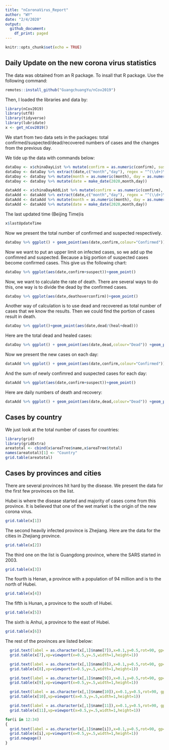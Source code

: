 ```yaml
---
title: "nCoronaVirus_Report"
author: "WY"
date: "2/4/2020"
output:
  github_document:
    df_print: paged
---
```


```r
knitr::opts_chunk$set(echo = TRUE)
```

## Daily Update on the new corona virus statistics

The data was obtained from an R package. To insall that R package. Use the following command:

```r
remotes::install_github("GuangchuangYu/nCov2019")
```

Then, I loaded the libraries and data by:
```r
library(nCov2019)
library(utf8)
library(tidyverse)
library(lubridate)
x <- get_nCov2019()
```

We start from two data sets in the packages: total confirmed/suspected/dead/recovered numbers of cases and the changes from the previous day.

We tide up the data with commands below:
```r
dataDay <- x$chinaDayList %>% mutate(confirm = as.numeric(confirm), suspect = as.numeric(suspect), dead = as.numeric(dead), heal = as.numeric(heal), deathoverconfirm = dead/confirm)
dataDay <- dataDay %>% extract(date,c("month","day"), regex = "^(\\d+)\\.(\\d+)$",remove = FALSE) 
dataDay <- dataDay %>% mutate(month = as.numeric(month), day = as.numeric(day))
dataDay <- dataDay %>% mutate(date = make_date(2020,month,day))

dataAdd <- x$chinaDayAddList %>% mutate(confirm = as.numeric(confirm), suspect = as.numeric(suspect), dead = as.numeric(dead), heal = as.numeric(heal), deathoverconfirm = dead/confirm)
dataAdd <- dataAdd %>% extract(date,c("month","day"), regex = "^(\\d+)\\.(\\d+)$",remove = FALSE) 
dataAdd <- dataAdd %>% mutate(month = as.numeric(month), day = as.numeric(day))
dataAdd <- dataAdd %>% mutate(date = make_date(2020,month,day))

```

The last updated time (Beijing Time)is
```r
x$lastUpdateTime
```


Now we present the total number of confirmed and suspected respectively.

```r
dataDay %>% ggplot() + geom_point(aes(date,confirm,colour="Confirmed")) +geom_point(aes(date,suspect,color="Suspect")) +theme(legend.position="right")+ylab("Number of cases")+labs(colour="Type")+scale_color_manual(values=c("blue","red"))
```

Now we want to put an upper limit on infected cases, so we add up the confimred and suspected. Because a big portion of suspected cases become confirmed cases. This give us the following chart:

```r
dataDay %>% ggplot(aes(date,confirm+suspect))+geom_point()
```

Now, we want to calculate the rate of death. There are several ways to do this, one way is to divide the dead by the confirmed cases.

```r
dataDay %>% ggplot(aes(date,deathoverconfirm))+geom_point()
```

Another way of calculation is to use dead and recovered as total number of cases that we know the results. Then we could find the portion of cases result in death.

```r
dataDay %>% ggplot()+geom_point(aes(date,dead/(heal+dead)))
```

Here are the total dead and healed cases:

```r
dataDay %>% ggplot() + geom_point(aes(date,dead,colour="Dead")) +geom_point(aes(date,heal,color="Healed")) +theme(legend.position="right")+ylab("Number of cases")+labs(colour="Type")+scale_color_manual(values=c("black","red"))
```


Now we present the new cases on each day:

```r
dataAdd %>% ggplot() + geom_point(aes(date,confirm,colour="Confirmed")) +geom_point(aes(date,suspect,color="Suspect")) +theme(legend.position="right")+ylab("Number of cases")+labs(colour="Type")+scale_color_manual(values=c("blue","red"))
```

And the sum of newly confimred and suspected cases for each day:

```r
dataAdd %>% ggplot(aes(date,confirm+suspect))+geom_point()
```

Here are daily numbers of death and recovery:

```r
dataAdd %>% ggplot() + geom_point(aes(date,dead,colour="Dead")) +geom_point(aes(date,heal,color="Healed")) +theme(legend.position="right")+ylab("Number of cases")+labs(colour="Type")+scale_color_manual(values=c("black","red"))
```


## Cases by country

We just look at the total number of cases for countries:
```r
library(grid)
library(gridExtra)
areatotal <- cbind(x$areaTree$name,x$areaTree$total)
names(areatotal)[1] <- "Country"
grid.table(areatotal)
```


## Cases by provinces and cities
There are several provinces hit hard by the disease. We present the data for the first few provinces on the list.

Hubei is where the disease started and majority of cases come from this province. It is believed that one of the wet market is the origin of the new corona virus.

```r
grid.table(x[1])
```

The second heavily infected province is Zhejiang. Here are the data for the cities in Zhejiang province.
```r
grid.table(x[2])
```

The third one on the list is Guangdong province, where the SARS started in 2003.
```r
grid.table(x[3])
```

The fourth is Henan, a province with a population of 94 million and is to the north of Hubei.
```r
grid.table(x[4])
```

The fifth is Hunan, a province to the south of Hubei.
```r
grid.table(x[5])
```

The sixth is Anhui, a province to the east of Hubei.

```r
grid.table(x[6])
```

The rest of the provinces are listed below:

```r
  grid.text(label = as.character(x[,1]$name[7]),x=0.1,y=0.5,rot=90, gp=gpar(cex=2))
  grid.table(x[7],vp=viewport(x=0.5,y=.5,width=1,height=1))
```

```r
  grid.text(label = as.character(x[,1]$name[8]),x=0.1,y=0.5,rot=90, gp=gpar(cex=2))
  grid.table(x[8],vp=viewport(x=0.5,y=.5,width=1,height=1))
```

```r
  grid.text(label = as.character(x[,1]$name[9]),x=0.1,y=0.5,rot=90, gp=gpar(cex=2))
  grid.table(x[9],vp=viewport(x=0.5,y=.5,width=1,height=1))
```

```r
  grid.text(label = as.character(x[,1]$name[10]),x=0.1,y=0.5,rot=90, gp=gpar(cex=2))
  grid.table(x[10],vp=viewport(x=0.5,y=.5,width=1,height=1))
```

```r
  grid.text(label = as.character(x[,1]$name[11]),x=0.1,y=0.5,rot=90, gp=gpar(cex=2))
  grid.table(x[11],vp=viewport(x=0.5,y=.5,width=1,height=1))
```

```r
for(i in 12:34)
{
  grid.text(label = as.character(x[,1]$name[i]),x=0.1,y=0.5,rot=90, gp=gpar(cex=2))
  grid.table(x[i],vp=viewport(x=0.5,y=.5,width=1,height=1))
  grid.newpage()
}
```

